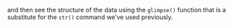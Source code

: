 ﻿and then see the structure of the data using the `glimpse()` function that is a substitute for the `str()` command we’ve used previously. 

